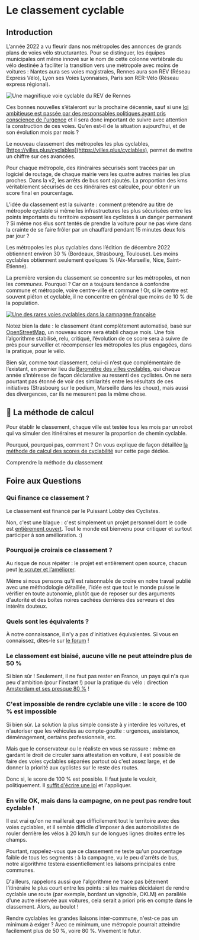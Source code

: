 
# Le classement cyclable 

## Introduction

L’année 2022 a vu fleurir dans nos métropoles des annonces de grands plans de voies vélo structurantes. Pour se distinguer, les équipes municipales ont même innové sur le nom de cette colonne vertébrale du vélo destinée à faciliter la transition vers une métropole avec moins de voitures : Nantes aura ses voies magistrales, Rennes aura son REV (Réseau Express Vélo), Lyon ses Voies Lyonnaises, Paris son RER-Vélo (Réseau express régional).

![Une magnifique voie cyclable du REV de Rennes](https://kont.me/images/weelz-rennes-velo-urbain-cycliste-2019-9389.jpg)

Ces bonnes nouvelles s’étaleront sur la prochaine décennie, sauf si une [loi ambitieuse est passée par des responsables politiques ayant pris conscience de l'urgence](https://kont.me/ville-loi-2024) et il sera donc important de suivre avec attention la construction de ces voies. Qu’en est-il de la situation aujourd’hui, et de son évolution mois par mois ?

Le nouveau classement des métropoles les plus cyclables, [https://villes.plus/cyclables](https://villes.plus/cyclables), permet de mettre un chiffre sur ces avancées.

Pour chaque métropole, des itinéraires sécurisés sont tracées par un logiciel de routage, de chaque mairie vers les quatre autres mairies les plus proches. Dans la v2, les arrêts de bus sont ajoutés. La proportion des kms véritablement sécurisés de ces itinéraires est calculée, pour obtenir un score final en pourcentage.

L’idée du classement est la suivante : comment prétendre au titre de métropole cyclable si même les infrastructures les plus sécurisées entre les points importants du territoire exposent les cyclistes à un danger permanent ? Si même nos élus sont tentés de prendre la voiture pour ne pas vivre dans la crainte de se faire frôler par un chauffard pendant 15 minutes deux fois par jour ?

Les métropoles les plus cyclables dans l’édition de décembre 2022 obtiennent environ 30 % (Bordeaux, Strasbourg, Toulouse). Les moins cyclables obtiennent seulement quelques % (Aix-Marseille, Nice, Saint-Étienne).

La première version du classement se concentre sur les métropoles, et non les *communes*. Pourquoi ? Car on a toujours tendance à confondre commune et métropole, voire centre-ville et commune ! Or, si le centre est souvent piéton et cyclable, il ne concentre en général que moins de 10 % de la population. 


[![Une des rares voies cyclables dans la campagne française](/images/campagne.jpeg)](https://twitter.com/alechat1/status/1627933640729706496/photo/1)

Notez bien la date : le classement étant complètement automatisé, basé sur [OpenStreetMap](https://www.openstreetmap.org/), un nouveau score sera établi chaque mois. Une fois l’algorithme stabilisé, relu, critiqué, l’évolution de ce score sera à suivre de près pour surveiller et récompenser les métropoles les plus engagées, dans la pratique, pour le vélo.

Bien sûr, comme tout classement, celui-ci n’est que complémentaire de l’existant, en premier lieu du [Baromètre des villes cyclables](https://barometre.parlons-velo.fr/), qui chaque année s’intéresse de façon déclarative au ressenti des cyclistes. On ne sera pourtant pas étonné de voir des similarités entre les résultats de ces initiatives (Strasbourg sur le podium, Marseille dans les choux), mais aussi des divergences, car ils ne mesurent pas la même chose.


## 🧮 La méthode de calcul

Pour établir le classement, chaque ville est testée tous les mois par un robot qui va simuler des itinéraires et mesurer la proportion de chemin cyclable. 

Pourquoi, pourquoi pas, comment ? On vous explique de façon détaillée [la méthode de calcul des scores de cyclabilité](/explications/cyclables/methode) sur cette page dédiée.

<ArticleImportantLink to="/explications/cyclables/methode">Comprendre la méthode du classement</ArticleImportantLink>


## Foire aux Questions

### Qui finance ce classement ?

Le classement est financé par le Puissant Lobby des Cyclistes. 

Non, c'est une blague : c'est simplement un projet personnel dont le code est [entièrement ouvert](https://github.com/laem/villes.plus). Tout le monde est bienvenu pour critiquer et surtout participer à son amélioration. :) 

### Pourquoi je croirais ce classement ? 

Au risque de nous répéter : le projet est entièrement open source, chacun peut [le scruter et l’améliorer](https://github.com/laem/villes.plus/issues?q=is%3Aissue+is%3Aopen+label%3ACyclable).

Même si nous pensons qu'il est raisonnable de croire en notre travail publié avec une méthodologie détaillée, l'idée est que tout le monde puisse le vérifier en toute autonomie, plutôt que de reposer sur des arguments d'autorité et des boîtes noires cachées derrières des serveurs et des intérêts douteux. 

### Quels sont les équivalents ? 

À notre connaissance, il n'y a pas d'initiatives équivalentes. Si vous en connaissez, dites-le sur [le forum](https://github.com/laem/villes.plus) !

### Le classement est biaisé, aucune ville ne peut atteindre plus de 50 %

Si bien sûr ! Seulement, il ne faut pas rester en France, un pays qui n'a que peu d'ambition (pour l'instant !) pour la pratique du vélo : direction [Amsterdam et ses presque 80 %](/cyclables/47811) ! 

### C'est impossible de rendre cyclable une ville : le score de 100 % est impossible

Si bien sûr. La solution la plus simple consiste à y interdire les voitures, et n'autoriser que les véhicules au compte-goutte : urgences, assistance, déménagement, certains professionnels, etc.

Mais que le conservateur ou le réaliste en vous se rassure : même en gardant le droit de circuler sans attestation en voiture, il est possible de faire des voies cyclables séparées partout où c'est assez large, et de donner la priorité aux cyclistes sur le reste des routes. 

Donc si, le score de 100 % est possible. Il faut juste le vouloir, politiquement. Il [suffit d'écrire une loi](https://kont.me/ville-loi-2024) et l'appliquer.

### En ville OK, mais dans la campagne, on ne peut pas rendre tout cyclable !

Il est vrai qu'on ne maillerait que difficilement tout le territoire avec des voies cyclables, et il semble difficile d'imposer à des automobilistes de rouler derrière les vélos à 20 km/h sur de longues lignes droites entre les champs. 

Pourtant, rappelez-vous que ce classement ne teste qu'un pourcentage faible de tous les segments : à la campagne, vu le peu d'arrêts de bus, notre algorithme testera essentiellement les liaisons principales entre communes. 

D'ailleurs, rappelons aussi que l'algorithme ne trace pas bêtement l'itinéraire le plus court entre les points : si les mairies décidaient de rendre cyclable une route (par exemple, bordant un vignoble, OKLM) en parallèle d'une autre réservée aux voitures, cela serait a priori pris en compte dans le classement. Alors, au boulot ! 

Rendre cyclables les grandes liaisons inter-commune, n'est-ce pas un minimum à exiger ? Avec ce minimum, une métropole pourrait atteindre facilement plus de 50 %, voire 80 %. Vivement le futur. 


